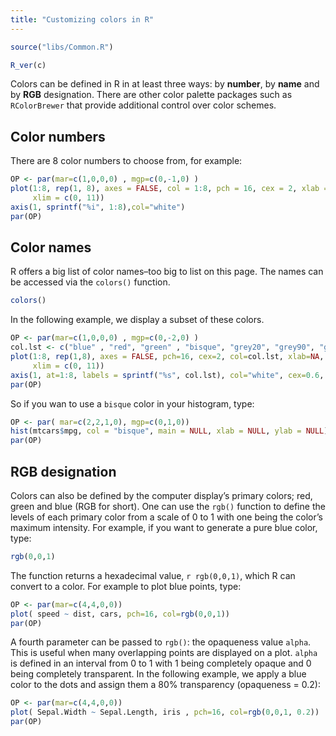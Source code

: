 ---
title: "Customizing colors in R"
---

```{r echo=FALSE}
source("libs/Common.R")
```

```{r echo = FALSE}
R_ver(c)
```

Colors can be defined in R in at least three ways: by **number**, by **name** and by **RGB** designation. There are other color palette packages such as `RColorBrewer` that provide additional control over color schemes.


## Color numbers

There are 8 color numbers to choose from, for example:

```{r fig.width=6, fig.height=1.5, echo=FALSE}
OP <- par(mar=c(1,0,0,0) , mgp=c(0,-1,0) )
plot(1:8, rep(1, 8), axes = FALSE, col = 1:8, pch = 16, cex = 2, xlab = NA, ylab = NA,
     xlim = c(0, 11))
axis(1, sprintf("%i", 1:8),col="white")
par(OP)
```

## Color names

R offers a big list of color names--too big to list on this page. The names can be accessed via the `colors()` function.

```{r eval=FALSE}
colors()
```

In the following example, we display a subset of these colors.

```{r fig.width=8, fig.height=2, echo=FALSE}
OP <- par(mar=c(1,0,0,0) , mgp=c(0,-2,0) )
col.lst <- c("blue" , "red", "green" , "bisque", "grey20", "grey90", "green2", "olivedrab2")
plot(1:8, rep(1,8), axes = FALSE, pch=16, cex=2, col=col.lst, xlab=NA, ylab=NA,
     xlim = c(0, 11))
axis(1, at=1:8, labels = sprintf("%s", col.lst), col="white", cex=0.6, padj=-3, cex.axis=0.8)
par(OP)
```

So if you wan to use a `bisque` color in your histogram, type:

```{r fig.height=2.0, fig.width=3.2, echo=2}
OP <- par( mar=c(2,2,1,0), mgp=c(0,1,0))
hist(mtcars$mpg, col = "bisque", main = NULL, xlab = NULL, ylab = NULL)
par(OP)
```

## RGB designation

Colors can also be defined by the computer display's primary colors; red, green and blue (RGB for short). One can use the `rgb()` function to define the levels of each primary color from a scale of 0 to 1 with one being the color's maximum intensity. For example, if you want to generate a pure blue color, type:

```{r}
rgb(0,0,1)
```

The function returns a hexadecimal value, `r rgb(0,0,1)`, which R can convert to a color. For example to plot blue points, type:

```{r fig.height=3, fig.width=3, echo=2}
OP <- par(mar=c(4,4,0,0))
plot( speed ~ dist, cars, pch=16, col=rgb(0,0,1))
par(OP)
```

A fourth parameter can be passed to `rgb()`: the opaqueness value `alpha`. This is useful when many overlapping points are displayed on a plot. `alpha` is defined in an interval from 0 to 1 with 1 being completely opaque and 0 being completely transparent. In the following example, we apply a blue color to the dots and assign them a 80% transparency (opaqueness = 0.2):

```{r fig.height=3, fig.width=3, echo=2}
OP <- par(mar=c(4,4,0,0))
plot( Sepal.Width ~ Sepal.Length, iris , pch=16, col=rgb(0,0,1, 0.2))
par(OP)
```
